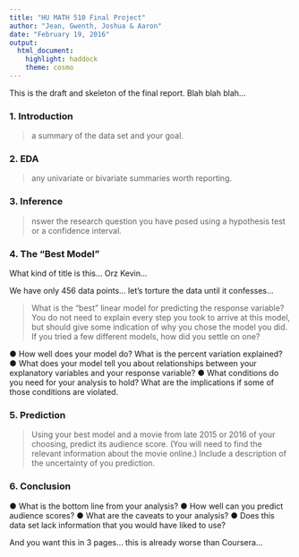 ```yaml
---
title: "HU MATH 510 Final Project"
author: "Jean, Gwenth, Joshua & Aaron"
date: "February 19, 2016"
output: 
  html_document: 
    highlight: haddock
    theme: cosmo
---
```


This is the draft and skeleton of the final report. Blah blah blah... 

### 1. Introduction

> a summary of the data set and your goal.

### 2. EDA

> any univariate or bivariate summaries worth reporting.

### 3. Inference

>  nswer the research question you have posed using a
hypothesis test or a confidence interval.

### 4. The "Best Model" 

What kind of title is this... Orz Kevin... 

We have only 456 data points... let's torture the data until it confesses... 

> What is the “best” linear model for predicting the response variable? You do not need to explain every step you took to arrive at this model, but should give some indication of why you chose the model you did. If you tried a few different models, how did you settle on one?

● How well does your model do? What is the percent variation explained?
● What does your model tell you about relationships between your explanatory variables and your response variable?
● What conditions do you need for your analysis to hold? What are the implications if some of those conditions are violated.

### 5. Prediction

> Using your best model and a movie from late 2015 or 2016 of your choosing, predict its audience score. (You will need to find the relevant information about the movie online.)
Include a description of the uncertainty of you prediction.

### 6. Conclusion

● What is the bottom line from your analysis?
● How well can you predict audience scores?
● What are the caveats to your analysis?
● Does this data set lack information that you would have liked to
use?

And you want this in 3 pages... this is already worse than Coursera... 


